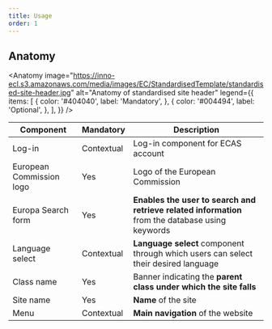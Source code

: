 ```yaml
---
title: Usage
order: 1
---
```



## Anatomy

<Anatomy
  image="https://inno-ecl.s3.amazonaws.com/media/images/EC/StandardisedTemplate/standardised-site-header.jpg"
  alt="Anatomy of standardised site header"
  legend={{
    items: [
      {
        color: '#404040',
        label: 'Mandatory',
      },
      {
        color: '#004494',
        label: 'Optional',
      },
    ],
  }}
/>

| Component                | Mandatory  | Description                                                                                      |
| ------------------------ | ---------- | ------------------------------------------------------------------------------------------------ |
| Log-in                   | Contextual | Log-in component for ECAS account                                                                |
| European Commission logo | Yes        | Logo of the European Commission                                                                  |
| Europa Search form       | Yes        | **Enables the user to search and retrieve related information** from the database using keywords |
| Language select          | Contextual | **Language select** component through which users can select their desired language              |
| Class name               | Yes        | Banner indicating the **parent class under which the site falls**                                |
| Site name                | Yes        | **Name** of the site                                                                             |
| Menu                     | Contextual | **Main navigation** of the website                                                               |
